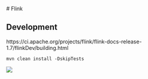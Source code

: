   # Flink

## Development

https://ci.apache.org/projects/flink/flink-docs-release-1.7/flinkDev/building.html

`mvn clean install -DskipTests`

![](img/henrywu_020.png)

